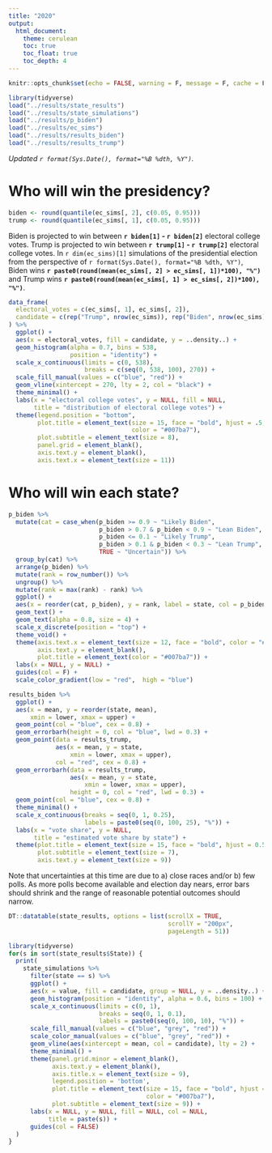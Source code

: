 ```yaml
---
title: "2020"
output: 
  html_document:
    theme: cerulean
    toc: true
    toc_float: true
    toc_depth: 4
---
```



```r
knitr::opts_chunk$set(echo = FALSE, warning = F, message = F, cache = F, fig.align = 'center')
```


```r
library(tidyverse)
load("../results/state_results")
load("../results/state_simulations")
load("../results/p_biden")
load("../results/ec_sims")
load("../results/results_biden")
load("../results/results_trump")
```

_Updated `r format(Sys.Date(), format="%B %dth, %Y")`._

# Who will win the presidency?

```r
biden <- round(quantile(ec_sims[, 2], c(0.05, 0.95)))
trump <- round(quantile(ec_sims[, 1], c(0.05, 0.95)))
```

Biden is projected to win between **`r biden[1]` - `r biden[2]`** electoral college votes.  Trump is projected to win between **`r trump[1]` - `r trump[2]`** electoral college votes.  In `r dim(ec_sims)[1]` simulations of the presidential election from the perspective of `r format(Sys.Date(), format="%B %dth, %Y")`, Biden wins **`r paste0(round(mean(ec_sims[, 2] > ec_sims[, 1])*100), "%")`** and Trump wins **`r paste0(round(mean(ec_sims[, 1] > ec_sims[, 2])*100), "%")`**.



```r
data_frame(
  electoral_votes = c(ec_sims[, 1], ec_sims[, 2]),
  candidate = c(rep("Trump", nrow(ec_sims)), rep("Biden", nrow(ec_sims)))
) %>% 
  ggplot() +
  aes(x = electoral_votes, fill = candidate, y = ..density..) +
  geom_histogram(alpha = 0.7, bins = 538,
                 position = "identity") +
  scale_x_continuous(limits = c(0, 538),
                     breaks = c(seq(0, 538, 100), 270)) +
  scale_fill_manual(values = c("blue", "red")) +
  geom_vline(xintercept = 270, lty = 2, col = "black") +
  theme_minimal() +
  labs(x = "electoral college votes", y = NULL, fill = NULL,
       title = "distribution of electoral college votes") +
  theme(legend.position = "bottom",
        plot.title = element_text(size = 15, face = "bold", hjust = .5,
                                  color = "#007ba7"),
        plot.subtitle = element_text(size = 8),
        panel.grid = element_blank(),
        axis.text.y = element_blank(),
        axis.text.x = element_text(size = 11))

```




# Who will win each state?


```r
p_biden %>%
  mutate(cat = case_when(p_biden >= 0.9 ~ "Likely Biden",
                         p_biden > 0.7 & p_biden < 0.9 ~ "Lean Biden",
                         p_biden <= 0.1 ~ "Likely Trump",
                         p_biden > 0.1 & p_biden < 0.3 ~ "Lean Trump", 
                         TRUE ~ "Uncertain")) %>%
  group_by(cat) %>%
  arrange(p_biden) %>%
  mutate(rank = row_number()) %>%
  ungroup() %>%
  mutate(rank = max(rank) - rank) %>%
  ggplot() +
  aes(x = reorder(cat, p_biden), y = rank, label = state, col = p_biden) +
  geom_text() +
  geom_text(alpha = 0.8, size = 4) +
  scale_x_discrete(position = "top") +
  theme_void() +
  theme(axis.text.x = element_text(size = 12, face = "bold", color = "#007ba7"),
        axis.text.y = element_blank(),
        plot.title = element_text(color = "#007ba7")) +
  labs(x = NULL, y = NULL) +
  guides(col = F) +
  scale_color_gradient(low = "red",  high = "blue")

```



```r
results_biden %>%
  ggplot() +
  aes(x = mean, y = reorder(state, mean),
      xmin = lower, xmax = upper) +
  geom_point(col = "blue", cex = 0.8) +
  geom_errorbarh(height = 0, col = "blue", lwd = 0.3) +
  geom_point(data = results_trump, 
             aes(x = mean, y = state,
                 xmin = lower, xmax = upper),
             col = "red", cex = 0.8) +
  geom_errorbarh(data = results_trump,
                 aes(x = mean, y = state,
                     xmin = lower, xmax = upper), 
                 height = 0, col = "red", lwd = 0.3) +
  geom_point(col = "blue", cex = 0.8) +
  theme_minimal() +
  scale_x_continuous(breaks = seq(0, 1, 0.25),
                     labels = paste0(seq(0, 100, 25), "%")) +
  labs(x = "vote share", y = NULL,
       title = "estimated vote share by state") +
  theme(plot.title = element_text(size = 15, face = "bold", hjust = 0.5, color = "#007ba7"),
        plot.subtitle = element_text(size = 7),
        axis.text.y = element_text(size = 9))
```



Note that uncertainties at this time are due to a) close races and/or b) few polls.  As more polls become available and election day nears, error bars should shrink and the range of reasonable potential outcomes should narrow.


```r
DT::datatable(state_results, options = list(scrollX = TRUE, 
                                            scrollY = "200px",
                                            pageLength = 51))
```


```r
library(tidyverse)
for(s in sort(state_results$State)) {
  print(
    state_simulations %>%
      filter(state == s) %>%
      ggplot() + 
      aes(x = value, fill = candidate, group = NULL, y = ..density..) +
      geom_histogram(position = "identity", alpha = 0.6, bins = 100) +
      scale_x_continuous(limits = c(0, 1),
                         breaks = seq(0, 1, 0.1),
                         labels = paste0(seq(0, 100, 10), "%")) +
      scale_fill_manual(values = c("blue", "grey", "red")) +
      scale_color_manual(values = c("blue", "grey", "red")) +
      geom_vline(aes(xintercept = mean, col = candidate), lty = 2) +
      theme_minimal() +
      theme(panel.grid.minor = element_blank(),
            axis.text.y = element_blank(),
            axis.title.x = element_text(size = 9),
            legend.position = 'bottom',
            plot.title = element_text(size = 15, face = "bold", hjust = 0.5,
                                      color = "#007ba7"),
            plot.subtitle = element_text(size = 9)) +
      labs(x = NULL, y = NULL, fill = NULL, col = NULL,
           title = paste(s)) +
      guides(col = FALSE)
  )
}
```
